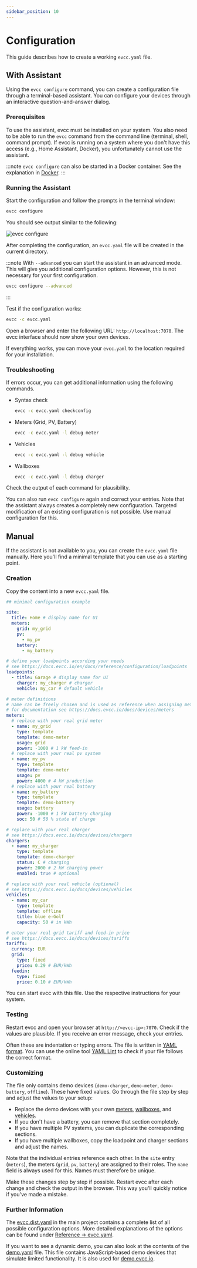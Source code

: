 ```yaml
---
sidebar_position: 10
---
```


# Configuration

This guide describes how to create a working `evcc.yaml` file.

## With Assistant

Using the `evcc configure` command, you can create a configuration file through a terminal-based assistant.
You can configure your devices through an interactive question-and-answer dialog.

### Prerequisites

To use the assistant, evcc must be installed on your system.
You also need to be able to run the `evcc` command from the command line (terminal, shell, command prompt).
If evcc is running on a system where you don't have this access (e.g., Home Assistant, Docker), you unfortunately cannot use the assistant.

:::note
`evcc configure` can also be started in a Docker container.
See the explanation in [Docker](./docker).
:::

### Running the Assistant

Start the configuration and follow the prompts in the terminal window:

```sh
evcc configure
```

You should see output similar to the following:

![evcc configure](./screenshots/configure.webp)

After completing the configuration, an `evcc.yaml` file will be created in the current directory.

:::note
With `--advanced` you can start the assistant in an advanced mode.
This will give you additional configuration options.
However, this is not necessary for your first configuration.

```sh
evcc configure --advanced
```
:::

Test if the configuration works:

```sh
evcc -c evcc.yaml
```

Open a browser and enter the following URL: `http://localhost:7070`.
The evcc interface should now show your own devices.

If everything works, you can move your `evcc.yaml` to the location required for your installation.

### Troubleshooting

If errors occur, you can get additional information using the following commands.

- Syntax check

  ```sh
  evcc -c evcc.yaml checkconfig
  ```

- Meters (Grid, PV, Battery)

  ```sh
  evcc -c evcc.yaml -l debug meter
  ```

- Vehicles

  ```sh
  evcc -c evcc.yaml -l debug vehicle
  ```

- Wallboxes

  ```sh
  evcc -c evcc.yaml -l debug charger
  ```

Check the output of each command for plausibility.

You can also run `evcc configure` again and correct your entries.
Note that the assistant always creates a completely new configuration.
Targeted modification of an existing configuration is not possible.
Use manual configuration for this.

## Manual

If the assistant is not available to you, you can create the `evcc.yaml` file manually.
Here you'll find a minimal template that you can use as a starting point.

### Creation

Copy the content into a new `evcc.yaml` file.

```yaml title="evcc.yaml"
## minimal configuration example

site:
  title: Home # display name for UI
  meters:
    grid: my_grid
    pv:
      - my_pv
    battery:
      - my_battery

# define your loadpoints according your needs
# see https://docs.evcc.io/en/docs/reference/configuration/loadpoints
loadpoints:
  - title: Garage # display name for UI
    charger: my_charger # charger
    vehicle: my_car # default vehicle

# meter definitions
# name can be freely chosen and is used as reference when assigning meters to site and loadpoints
# for documentation see https://docs.evcc.io/docs/devices/meters
meters:
  # replace with your real grid meter
  - name: my_grid
    type: template
    template: demo-meter
    usage: grid
    power: -1000 # 1 kW feed-in
  # replace with your real pv system
  - name: my_pv
    type: template
    template: demo-meter
    usage: pv
    power: 4000 # 4 kW production
  # replace with your real battery
  - name: my_battery
    type: template
    template: demo-battery
    usage: battery
    power: -1000 # 1 kW battery charging
    soc: 50 # 50 % state of charge

# replace with your real charger
# see https://docs.evcc.io/docs/devices/chargers
chargers:
  - name: my_charger
    type: template
    template: demo-charger
    status: C # charging
    power: 2000 # 2 kW charging power
    enabled: true # optional

# replace with your real vehicle (optional)
# see https://docs.evcc.io/docs/devices/vehicles
vehicles:
  - name: my_car
    type: template
    template: offline
    title: blue e-Golf
    capacity: 50 # in kWh

# enter your real grid tariff and feed-in price
# see https://docs.evcc.io/docs/devices/tariffs
tariffs:
  currency: EUR
  grid:
    type: fixed
    price: 0.29 # EUR/kWh
  feedin:
    type: fixed
    price: 0.10 # EUR/kWh
```

You can start evcc with this file.
Use the respective instructions for your system.

### Testing

Restart evcc and open your browser at `http://<evcc-ip>:7070`.
Check if the values are plausible.
If you receive an error message, check your entries.

Often these are indentation or typing errors.
The file is written in [YAML format](https://wikipedia.org/wiki/YAML).
You can use the online tool [YAML Lint](https://www.yamllint.com/) to check if your file follows the correct format.

### Customizing

The file only contains demo devices (`demo-charger`, `demo-meter`, `demo-battery`, `offline`).
These have fixed values.
Go through the file step by step and adjust the values to your setup:

- Replace the demo devices with your own [meters](../devices/meters), [wallboxes](../devices/chargers), and [vehicles](../devices/vehicles).
- If you don't have a battery, you can remove that section completely.
- If you have multiple PV systems, you can duplicate the corresponding sections.
- If you have multiple wallboxes, copy the loadpoint and charger sections and adjust the names.

Note that the individual entries reference each other.
In the `site` entry (`meters`), the meters (`grid`, `pv`, `battery`) are assigned to their roles.
The `name` field is always used for this.
Names must therefore be unique.

Make these changes step by step if possible.
Restart evcc after each change and check the output in the browser.
This way you'll quickly notice if you've made a mistake.

### Further Information

The [evcc.dist.yaml](https://github.com/evcc-io/evcc/blob/master/evcc.dist.yaml) in the main project contains a complete list of all possible configuration options.
More detailed explanations of the options can be found under [Reference → evcc.yaml](../reference/configuration).

If you want to see a dynamic demo, you can also look at the contents of the [demo.yaml](https://github.com/evcc-io/evcc/blob/master/cmd/demo.yaml) file.
This file contains JavaScript-based demo devices that simulate limited functionality.
It is also used for [demo.evcc.io](https://demo.evcc.io).